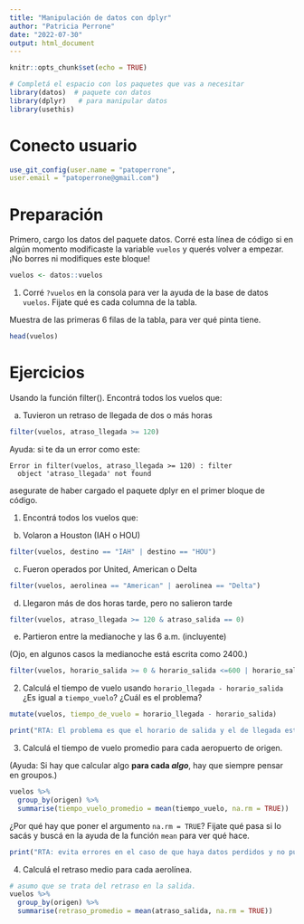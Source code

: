 ```yaml
---
title: "Manipulación de datos con dplyr"
author: "Patricia Perrone"
date: "2022-07-30"
output: html_document
---
```


```r
knitr::opts_chunk$set(echo = TRUE)

# Completá el espacio con los paquetes que vas a necesitar
library(datos)  # paquete con datos
library(dplyr)   # para manipular datos
library(usethis)
```

# Conecto usuario
```r
use_git_config(user.name = "patoperrone",
user.email = "patoperrone@gmail.com")
```

# Preparación

Primero, cargo los datos del paquete datos.
Corré esta línea de código si en algún momento modificaste la variable `vuelos` y querés volver a empezar.
¡No borres ni modifiques este bloque!

```r
vuelos <- datos::vuelos
```

1.  Corré `?vuelos` en la consola para ver la ayuda de la base de datos `vuelos`. Fijate qué es cada columna de la tabla.

Muestra de las primeras 6 filas de la tabla, para ver qué pinta tiene.

```r
head(vuelos)
```

# Ejercicios

Usando la función filter().
Encontrá todos los vuelos que:

a.  Tuvieron un retraso de llegada de dos o más horas

```r
filter(vuelos, atraso_llegada >= 120)
```

Ayuda: si te da un error como este:

    Error in filter(vuelos, atraso_llegada >= 120) : filter
      object 'atraso_llegada' not found

asegurate de haber cargado el paquete dplyr en el primer bloque de código.

1.  Encontrá todos los vuelos que:


b.  Volaron a Houston (IAH o HOU)

```r

filter(vuelos, destino == "IAH" | destino == "HOU")

```

c.  Fueron operados por United, American o Delta

```r
filter(vuelos, aerolinea == "American" | aerolinea == "Delta")
```

d.  Llegaron más de dos horas tarde, pero no salieron tarde

```r
filter(vuelos, atraso_llegada >= 120 & atraso_salida == 0)
```

e.  Partieron entre la medianoche y las 6 a.m. (incluyente)

(Ojo, en algunos casos la medianoche está escrita como 2400.)

```r
filter(vuelos, horario_salida >= 0 & horario_salida <=600 | horario_salida >= 2400 & horario_salida <=600)
```

2.  Calculá el tiempo de vuelo usando `horario_llegada - horario_salida` ¿Es igual a `tiempo_vuelo`? ¿Cuál es el problema?

```r
mutate(vuelos, tiempo_de_vuelo = horario_llegada - horario_salida)
```
```r
print("RTA: El problema es que el horario de salida y el de llegada están expresados en la hora local, por lo que no se puede calcular con la fórmula indicada")
```
3.  Calculá el tiempo de vuelo promedio para cada aeropuerto de origen.

(Ayuda: Si hay que calcular algo **para cada *algo***, hay que siempre pensar en groupos.)

```r

vuelos %>% 
  group_by(origen) %>% 
  summarise(tiempo_vuelo_promedio = mean(tiempo_vuelo, na.rm = TRUE))

```

¿Por qué hay que poner el argumento `na.rm = TRUE`?
Fijate qué pasa si lo sacás y buscá en la ayuda de la función `mean` para ver qué hace.
```r
print("RTA: evita errores en el caso de que haya datos perdidos y no pueda cañlcular los promedios")
```

4.  Calculá el retraso medio para cada aerolínea.

```r
# asumo que se trata del retraso en la salida. 
vuelos %>% 
  group_by(origen) %>% 
  summarise(retraso_promedio = mean(atraso_salida, na.rm = TRUE))

```

